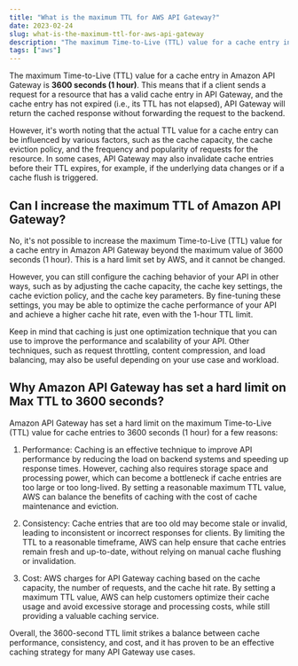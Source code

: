 ```yaml
---
title: "What is the maximum TTL for AWS API Gateway?"
date: 2023-02-24
slug: what-is-the-maximum-ttl-for-aws-api-gateway
description: "The maximum Time-to-Live (TTL) value for a cache entry in Amazon API Gateway is 3600 seconds (1 hour). This means that if a client sends a request for a resource that has a valid cache entry in API Gateway, and the cache entry has not expired (i.e., its TTL has not elapsed), API Gateway will return the cached response without forwarding the request to the backend."
tags: ["aws"]
---
```


The maximum Time-to-Live (TTL) value for a cache entry in Amazon API Gateway is **3600 seconds (1 hour)**. This means that if a client sends a request for a resource that has a valid cache entry in API Gateway, and the cache entry has not expired (i.e., its TTL has not elapsed), API Gateway will return the cached response without forwarding the request to the backend.

However, it's worth noting that the actual TTL value for a cache entry can be influenced by various factors, such as the cache capacity, the cache eviction policy, and the frequency and popularity of requests for the resource. In some cases, API Gateway may also invalidate cache entries before their TTL expires, for example, if the underlying data changes or if a cache flush is triggered.

## Can I increase the maximum TTL of Amazon API Gateway?

No, it's not possible to increase the maximum Time-to-Live (TTL) value for a cache entry in Amazon API Gateway beyond the maximum value of 3600 seconds (1 hour). This is a hard limit set by AWS, and it cannot be changed.

However, you can still configure the caching behavior of your API in other ways, such as by adjusting the cache capacity, the cache key settings, the cache eviction policy, and the cache key parameters. By fine-tuning these settings, you may be able to optimize the cache performance of your API and achieve a higher cache hit rate, even with the 1-hour TTL limit.

Keep in mind that caching is just one optimization technique that you can use to improve the performance and scalability of your API. Other techniques, such as request throttling, content compression, and load balancing, may also be useful depending on your use case and workload.

## Why Amazon API Gateway has set a hard limit on Max TTL to 3600 seconds?

Amazon API Gateway has set a hard limit on the maximum Time-to-Live (TTL) value for cache entries to 3600 seconds (1 hour) for a few reasons:

1. Performance: Caching is an effective technique to improve API performance by reducing the load on backend systems and speeding up response times. However, caching also requires storage space and processing power, which can become a bottleneck if cache entries are too large or too long-lived. By setting a reasonable maximum TTL value, AWS can balance the benefits of caching with the cost of cache maintenance and eviction.

2. Consistency: Cache entries that are too old may become stale or invalid, leading to inconsistent or incorrect responses for clients. By limiting the TTL to a reasonable timeframe, AWS can help ensure that cache entries remain fresh and up-to-date, without relying on manual cache flushing or invalidation.

3. Cost: AWS charges for API Gateway caching based on the cache capacity, the number of requests, and the cache hit rate. By setting a maximum TTL value, AWS can help customers optimize their cache usage and avoid excessive storage and processing costs, while still providing a valuable caching service.

Overall, the 3600-second TTL limit strikes a balance between cache performance, consistency, and cost, and it has proven to be an effective caching strategy for many API Gateway use cases.
